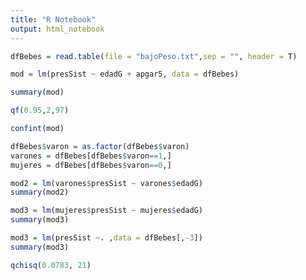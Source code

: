 ```yaml
---
title: "R Notebook"
output: html_notebook
---
```


```r
dfBebes = read.table(file = "bajoPeso.txt",sep = "", header = T)
```
```r
mod = lm(presSist ~ edadG + apgar5, data = dfBebes)
```

```r
summary(mod)
```
```r
qf(0.95,2,97)
```

```r
confint(mod)
```
```r
dfBebes$varon = as.factor(dfBebes$varon)
varones = dfBebes[dfBebes$varon==1,]
mujeres = dfBebes[dfBebes$varon==0,]

```


```r
mod2 = lm(varones$presSist ~ varones$edadG)
summary(mod2)
```
```r
mod3 = lm(mujeres$presSist ~ mujeres$edadG)
summary(mod3)
```
```r
mod3 = lm(presSist ~. ,data = dfBebes[,-3])
summary(mod3)
```

```r
qchisq(0.0783, 21)
```

